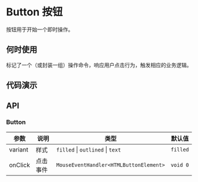 
# Button 按钮

按钮用于开始一个即时操作。

## 何时使用

标记了一个（或封装一组）操作命令，响应用户点击行为，触发相应的业务逻辑。

## 代码演示

<Usage src='/button/basic.tsx' title='基本' description='最简单的用法。' />
<Usage src='/button/icon.tsx' title='图标按钮' description='携带图标的按钮。' />
<Usage src='/button/disabled.tsx' title='禁用' description='禁用。' />

## API

### Button

| 参数    | 说明     | 类型                                   | 默认值   |
| ------- | -------- | -------------------------------------- | -------- |
| variant | 样式     | `filled` \| `outlined` \| `text`       | `filled` |
| onClick | 点击事件 | `MouseEventHandler<HTMLButtonElement>` | `void 0` |
